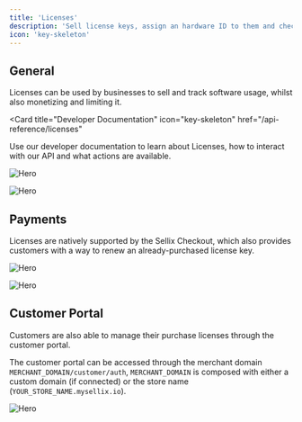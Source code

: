 ```yaml
---
title: 'Licenses'
description: 'Sell license keys, assign an hardware ID to them and check the validity of your customers'
icon: 'key-skeleton'
---
```


## General

Licenses can be used by businesses to sell and track software usage, whilst also monetizing and limiting it.

<Card
  title="Developer Documentation"
  icon="key-skeleton"
  href="/api-reference/licenses"
>
  Use our developer documentation to learn about Licenses, how to interact with our API and what actions are available.
</Card>

<img
  className="block"
  src="/images/licenses/dashboard.png"
  alt="Hero"
/>

<img
  className="block"
  src="/images/licenses/dashboard-detail.png"
  alt="Hero"
/>

## Payments

Licenses are natively supported by the Sellix Checkout, which also provides customers with a way to renew an already-purchased license key.

<img
  className="block"
  src="/images/licenses/cart.png"
  alt="Hero"
/>

<img
  className="block"
  src="/images/licenses/checkout.png"
  alt="Hero"
/>

## Customer Portal

Customers are also able to manage their purchase licenses through the customer portal.

<Info>The customer portal can be accessed through the merchant domain `MERCHANT_DOMAIN/customer/auth`, `MERCHANT_DOMAIN` is composed with either a custom domain (if connected) or the store name (`YOUR_STORE_NAME.mysellix.io`).</Info>

<img
  className="block"
  src="/images/licenses/customer-portal.png"
  alt="Hero"
/>